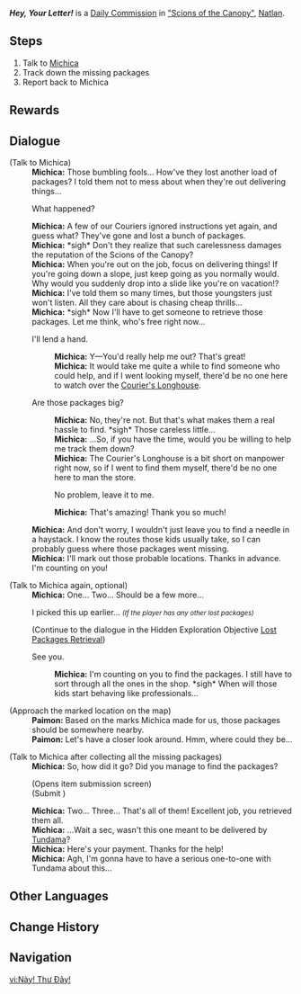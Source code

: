 {{Quest Infobox
|id            = 25035
|type          = Commission
|image         = NPC Location Michica Context.png
|startLocation = [["Scions of the Canopy"]], [[Natlan]]
|region        = Natlan
|area          = Coatepec Mountain
|subarea       = "Scions of the Canopy"
|requirement   = <!--Any quest that needs to be completed first-->
|rewards       = 
|otherRewards  = AR-Dependent Rewards
|characters    = Michica; Paimon; Traveler
|npc           = Michica
}}
'''''Hey, Your Letter!''''' is a [[Daily Commission]] in [["Scions of the Canopy"]], [[Natlan]].

==Steps==
# Talk to [[Michica]]
# Track down the missing packages
# Report back to Michica

==Rewards==
{{Commission Rewards|full}}

==Dialogue==
{{Quest Description|Michica from the [[Scions of the Canopy]] seems to have been having some trouble recently...}}
{{Dialogue Start}}
;(Talk to Michica)
:'''Michica:''' Those bumbling fools... How've they lost another load of packages? I told them not to mess about when they're out delivering things...
:{{DIcon}} What happened?
:'''Michica:''' A few of our Couriers ignored instructions yet again, and guess what? They've gone and lost a bunch of packages.
:'''Michica:''' *sigh* Don't they realize that such carelessness damages the reputation of the Scions of the Canopy?
:'''Michica:''' When you're out on the job, focus on delivering things! If you're going down a slope, just keep going as you normally would. Why would you suddenly drop into a slide like you're on vacation!?
:'''Michica:''' I've told them so many times, but those youngsters just won't listen. All they care about is chasing cheap thrills...
:'''Michica:''' *sigh* Now I'll have to get someone to retrieve those packages. Let me think, who's free right now...
:{{DIcon}} I'll lend a hand.
::'''Michica:''' Y&mdash;You'd really help me out? That's great!
::'''Michica:''' It would take me quite a while to find someone who could help, and if I went looking myself, there'd be no one here to watch over the [[Courier's Longhouse (Point of Interest)|Courier's Longhouse]].
:{{DIcon}} Are those packages big?
::'''Michica:''' No, they're not. But that's what makes them a real hassle to find. *sigh* Those careless little...
::'''Michica:''' ...So, if you have the time, would you be willing to help me track them down?
::'''Michica:''' The Courier's Longhouse is a bit short on manpower right now, so if I went to find them myself, there'd be no one here to man the store.
::{{DIcon}} No problem, leave it to me.
::'''Michica:''' That's amazing! Thank you so much!
:'''Michica:''' And don't worry, I wouldn't just leave you to find a needle in a haystack. I know the routes those kids usually take, so I can probably guess where those packages went missing.
:'''Michica:''' I'll mark out those probable locations. Thanks in advance. I'm counting on you!

;(Talk to Michica again, optional)
:'''Michica:''' One... Two... Should be a few more...
:{{DIcon|Quest}} I picked this up earlier... <small>''(If the player has any other lost packages)''</small>
:;(Continue to the dialogue in the Hidden Exploration Objective [[Lost Packages Retrieval]])
:{{DIcon}} See you.
::'''Michica:''' I'm counting on you to find the packages. I still have to sort through all the ones in the shop. *sigh* When will those kids start behaving like professionals...

;(Approach the marked location on the map)
:'''Paimon:''' Based on the marks Michica made for us, those packages should be somewhere nearby.
:'''Paimon:''' Let's have a closer look around. Hmm, where could they be...

;(Talk to Michica after collecting all the missing packages)
:'''Michica:''' So, how did it go? Did you manage to find the packages?
:;(Opens item submission screen)
:;(Submit {{Item|Missing Package|x=3}})
:'''Michica:''' Two... Three... That's all of them! Excellent job, you retrieved them all.
:'''Michica:''' ...Wait a sec, wasn't this one meant to be delivered by [[Tundama]]?
:'''Michica:''' Here's your payment. Thanks for the help!
:'''Michica:''' Agh, I'm gonna have to have a serious one-to-one with Tundama about this...
{{Dialogue End}}

==Other Languages==
{{Other Languages
|en       = Hey, Your Letter!
|zhs      = 嘿！你的信！
|zhs_rm   = Hēi! Nǐ de Xìn!
|zht      = 嘿！你的信！
|zht_rm   = Hēi! Nǐ de Xìn!
|zh_tl    = Hey! Your Letter!
|ja       = おーい！お前の手紙だぞ！
|ja_rm    = Ooi! Omae no Tegami da zo!
|ja_tl    = Hey! Your Letter!
|ko       = 우편 왔어요!
|ko_tl    = 
|es       = ¡Ey! ¡Tienes una carta!
|es_tl    = Hey! You've Got a Letter!
|fr       = Hé, votre lettre !
|fr_tl    = Hey, Your Letter!
|ru       = Эй! Твоё письмо!
|ru_tl    = 
|th       = เฮ้! จดหมายของคุณ
|th_rm    = 
|th_tl    = 
|vi       = Này! Thư Đây!
|vi_tl    = 
|de       = He! Dein Brief!
|de_tl    = Hey! Your Letter!
|id       = Hei! Suratmu!
|id_tl    = Hey! Your Letter!
|pt       = Ei, Sua Carta!
|pt_tl    = 
|tr       = Hey, Mektubun Var!
|tr_tl    = 
|it       = Ehi, la tua lettera!
|it_tl    = 
}}

==Change History==
{{Change History|5.0}}

==Navigation==
{{Commission Navbox|Natlan}}

[[vi:Này! Thư Đây!]]